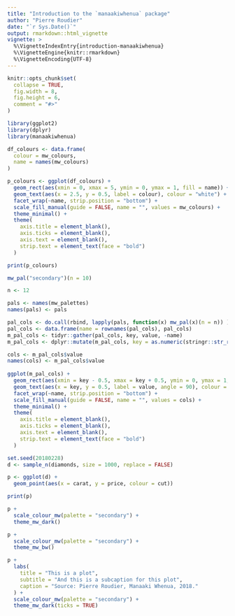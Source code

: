 ```yaml
---
title: "Introduction to the `manaakiwhenua` package"
author: "Pierre Roudier"
date: "`r Sys.Date()`"
output: rmarkdown::html_vignette
vignette: >
  %\VignetteIndexEntry{introduction-manaakiwhenua}
  %\VignetteEngine{knitr::rmarkdown}
  %\VignetteEncoding{UTF-8}
---
```


```r
knitr::opts_chunk$set(
  collapse = TRUE,
  fig.width = 8, 
  fig.height = 6,
  comment = "#>"
)
```

```r
library(ggplot2)
library(dplyr)
library(manaakiwhenua)
```

```r
df_colours <- data.frame(
  colour = mw_colours,
  name = names(mw_colours)
)

p_colours <- ggplot(df_colours) +
  geom_rect(aes(xmin = 0, xmax = 5, ymin = 0, ymax = 1, fill = name)) +
  geom_text(aes(x = 2.5, y = 0.5, label = colour), colour = "white") +
  facet_wrap(~name, strip.position = "bottom") +
  scale_fill_manual(guide = FALSE, name = "", values = mw_colours) +
  theme_minimal() +
  theme(
    axis.title = element_blank(),
    axis.ticks = element_blank(),
    axis.text = element_blank(),
    strip.text = element_text(face = "bold")
  )

print(p_colours)
```

```r
mw_pal("secondary")(n = 10)
```

```r
n <- 12

pals <- names(mw_palettes)
names(pals) <- pals

pal_cols <- do.call(rbind, lapply(pals, function(x) mw_pal(x)(n = n)) )
pal_cols <- data.frame(name = rownames(pal_cols), pal_cols)
m_pal_cols <- tidyr::gather(pal_cols, key, value, -name)
m_pal_cols <- dplyr::mutate(m_pal_cols, key = as.numeric(stringr::str_remove(key, "X")))

cols <- m_pal_cols$value
names(cols) <- m_pal_cols$value
  
ggplot(m_pal_cols) +
  geom_rect(aes(xmin = key - 0.5, xmax = key + 0.5, ymin = 0, ymax = 1, fill = value)) +
  geom_text(aes(x = key, y = 0.5, label = value, angle = 90), colour = "white") +
  facet_wrap(~name, strip.position = "bottom") +
  scale_fill_manual(guide = FALSE, name = "", values = cols) +
  theme_minimal() +
  theme(
    axis.title = element_blank(),
    axis.ticks = element_blank(),
    axis.text = element_blank(),
    strip.text = element_text(face = "bold")
  )

```


```r
set.seed(20180228)
d <- sample_n(diamonds, size = 1000, replace = FALSE)
```

```r
p <- ggplot(d) + 
  geom_point(aes(x = carat, y = price, colour = cut))

print(p)
```

```r
p +
  scale_colour_mw(palette = "secondary") +
  theme_mw_dark()
```

```r
p +
  scale_colour_mw(palette = "secondary") +
  theme_mw_bw()
```

```r
p +
  labs(
    title = "This is a plot", 
    subtitle = "And this is a subcaption for this plot",
    caption = "Source: Pierre Roudier, Manaaki Whenua, 2018."
  ) +
  scale_colour_mw(palette = "secondary") +
  theme_mw_dark(ticks = TRUE)
```